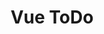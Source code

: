 ---
title: 'Vue ToDo'
description: "To do application with user auth using Vue for the frontend, with firebase to store data on the backend"
publishedAt: '2021-06-04'
techs: 'vue,tailwind,firebase'
banner: 'vue-todo-app_lrbjus'
route: '/vue-todo-app'
liveUrl: 'https://vue-todo-app-lake.vercel.app/'
repo: 'https://github.com/sergiobarria/vue-todo-app'
---